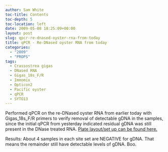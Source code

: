 ```yaml
---
author: Sam White
toc-title: Contents
toc-depth: 5
toc-location: left
date: 2009-05-08 18:25:09+00:00
layout: post
slug: qpcr-re-dnased-oyster-rna-from-today
title: qPCR - Re-DNased oyster RNA from today
categories:
  - "2009"
  - "PROPS"
tags:
  - Crassostrea gigas
  - DNased RNA
  - Gigas_18s_F/R
  - Immomix
  - Opticon2
  - Pacific oyster
  - qPCR
  - SYTO13
---
```


Performed qPCR on the re-DNased oyster RNA from earlier today with Gigas_18s_F/R primers to verify removal of detectable gDNA in the samples, since the initial qPCR from yesterday indicated residual gDNA was still present in the DNase treated RNA. [Plate layout/set up can be found here.](https://eagle.fish.washington.edu/Arabidopsis/Notebook%20Workup%20Files/20090508-03.jpg)

Results: About 4 samples in each site set are NEGATIVE for gDNA. That means the remainder still have detectable levels of gDNA. Boo.
